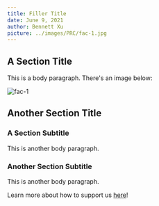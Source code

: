 ```yaml
---
title: Filler Title
date: June 9, 2021
author: Bennett Xu
picture: ../images/PRC/fac-1.jpg
---
```


## A Section Title

This is a body paragraph. There's an image below:

![fac-1](/images/fac-1.jpg)

## Another Section Title

### A Section Subtitle

This is another body paragraph.

### Another Section Subtitle

This is another body paragraph.

Learn more about how to support us [here](/donate)!